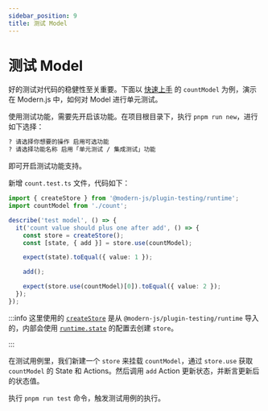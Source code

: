 ```yaml
---
sidebar_position: 9
title: 测试 Model
---
```

# 测试 Model

好的测试对代码的稳健性至关重要。下面以 [快速上手](/guides/topic-detail/model/quick-start) 的 `countModel` 为例，演示在 Modern.js 中，如何对 Model 进行单元测试。

使用测试功能，需要先开启该功能。在项目根目录下，执行 `pnpm run new`，进行如下选择：

```bash
? 请选择你想要的操作 启用可选功能
? 请选择功能名称 启用「单元测试 / 集成测试」功能
```

即可开启测试功能支持。

新增 `count.test.ts` 文件，代码如下：

```ts
import { createStore } from '@modern-js/plugin-testing/runtime';
import countModel from './count';

describe('test model', () => {
  it('count value should plus one after add', () => {
    const store = createStore();
    const [state, { add }] = store.use(countModel);

    expect(state).toEqual({ value: 1 });

    add();

    expect(store.use(countModel)[0]).toEqual({ value: 2 });
  });
});
```

:::info
这里使用的 [`createStore`](/apis/app/runtime/model/create-store) 是从 `@modern-js/plugin-testing/runtime` 导入的，内部会使用 [`runtime.state`](/configure/app/runtime/state) 的配置去创建 `store`。

:::

在测试用例里，我们新建一个 `store` 来挂载 `countModel`，通过 `store.use` 获取 `countModel` 的 State 和 Actions。然后调用 `add` Action 更新状态，并断言更新后的状态值。

执行 `pnpm run test` 命令，触发测试用例的执行。
